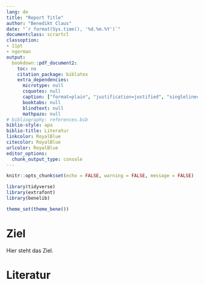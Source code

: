 ```yaml
---
lang: de
title: "Report Title"
author: "Benedikt Claus"
date: "`r format(Sys.time(), '%d.%m.%Y')`"
documentclass: scrartcl
classoption:
- 11pt
- ngerman
output:
  bookdown::pdf_document2:
    toc: no
    citation_package: biblatex
    extra_dependencies:
      microtype: null
      csquotes: null
      caption: ["format=plain", "justification=justified", "singlelinecheck=no", "labelfont=bf"]
      booktabs: null
      blindtext: null
      mathpazo: null
# bibliography: references.bib
biblio-style: apa
biblio-title: Literatur
linkcolor: RoyalBlue
citecolor: RoyalBlue
urlcolor: RoyalBlue
editor_options: 
  chunk_output_type: console
---
```


```r
knitr::opts_chunk$set(echo = FALSE, warning = FALSE, message = FALSE)
```

```r
library(tidyverse)
library(extrafont)
library(benelib)

theme_set(theme_bene())
```


# Ziel
Hier steht das Ziel.


\clearpage
# Literatur
